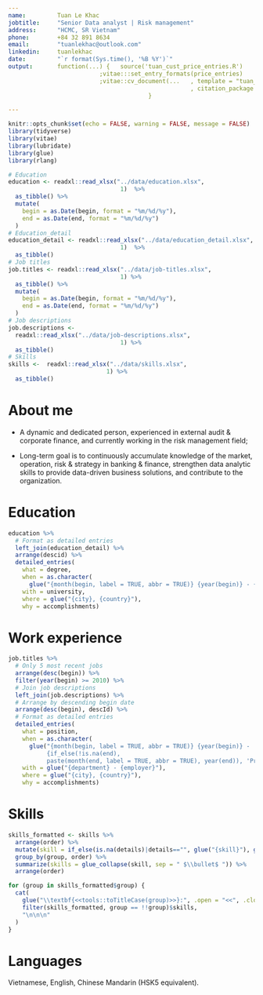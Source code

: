 ---
name:         Tuan Le Khac
jobtitle:     "Senior Data analyst | Risk management"
address:      "HCMC, SR Vietnam"
phone:        +84 32 891 8634
email:        "tuanlekhac@outlook.com"
linkedin:     tuanlekhac
date:         "`r format(Sys.time(), '%B %Y')`"
output:       function(...) {   source('tuan_cust_price_entries.R')
                          ;vitae:::set_entry_formats(price_entries)
                          ;vitae::cv_document(...   , template = "tuan_custome_pricetemplate.tex"
                                                    , citation_package = "biblatex")
                                        }

---

```{r setup, include=FALSE}
knitr::opts_chunk$set(echo = FALSE, warning = FALSE, message = FALSE)
library(tidyverse)
library(vitae)
library(lubridate)
library(glue)
library(rlang)
```
```{r loadData}
# Education
education <- readxl::read_xlsx("../data/education.xlsx",
                                1)  %>%
  as_tibble() %>%
  mutate(
    begin = as.Date(begin, format = "%m/%d/%y"),
    end = as.Date(end, format = "%m/%d/%y")
  )
# Education_detail
education_detail <- readxl::read_xlsx("../data/education_detail.xlsx",
                                1)  %>%
  as_tibble()
# Job titles
job.titles <- readxl::read_xlsx("../data/job-titles.xlsx",
                                1) %>%
  as_tibble() %>%
  mutate(
    begin = as.Date(begin, format = "%m/%d/%y"),
    end = as.Date(end, format = "%m/%d/%y")
  )
# Job descriptions
job.descriptions <-
  readxl::read_xlsx("../data/job-descriptions.xlsx",
                                1) %>%
  as_tibble()
# Skills
skills <-  readxl::read_xlsx("../data/skills.xlsx",
                            1) %>%
  as_tibble()
```

# About me

-   A dynamic and dedicated person, experienced in external audit & corporate finance, and currently working in the risk management field;

-   Long-term goal is to continuously accumulate knowledge of the market, operation, risk & strategy in banking & finance, strengthen data analytic skills to provide data-driven business solutions, and contribute to the organization.

# Education
```{r education, results = "asis"}
education %>% 
  # Format as detailed entries
  left_join(education_detail) %>% 
  arrange(descid) %>% 
  detailed_entries(
    what = degree,
    when = as.character(
      glue("{month(begin, label = TRUE, abbr = TRUE)} {year(begin)} - {month(end, label = TRUE, abbr = TRUE)} {year(end)}")),
    with = university,
    where = glue("{city}, {country}"),
    why = accomplishments)
```
# Work experience
```{r experience}
job.titles %>% 
  # Only 5 most recent jobs
  arrange(desc(begin)) %>% 
  filter(year(begin) >= 2010) %>%
  # Join job descriptions
  left_join(job.descriptions) %>% 
  # Arrange by descending begin date
  arrange(desc(begin), descId) %>% 
  # Format as detailed entries
  detailed_entries(
    what = position,
    when = as.character(
      glue("{month(begin, label = TRUE, abbr = TRUE)} {year(begin)} - 
           {if_else(!is.na(end), 
           paste(month(end, label = TRUE, abbr = TRUE), year(end)), 'Present')}")),
    with = glue("{department} - {employer}"),
    where = glue("{city}, {country}"),
    why = accomplishments)
```


# Skills
```{r}
skills_formatted <- skills %>% 
  arrange(order) %>% 
  mutate(skill = if_else(is.na(details)|details=="", glue("{skill}"), glue("{skill} ({details})"))) %>% 
  group_by(group, order) %>% 
  summarize(skills = glue_collapse(skill, sep = " $\\bullet$ ")) %>% 
  arrange(order)
```

```{r, results='asis', width = 40000}
for (group in skills_formatted$group) {
  cat(
    glue("\\textbf{<<tools::toTitleCase(group)>>}:", .open = "<<", .close = ">>"),
    filter(skills_formatted, group == !!group)$skills,
    "\n\n\n"
  )
}
```

# Languages
  Vietnamese, English, Chinese Mandarin (HSK5 equivalent).